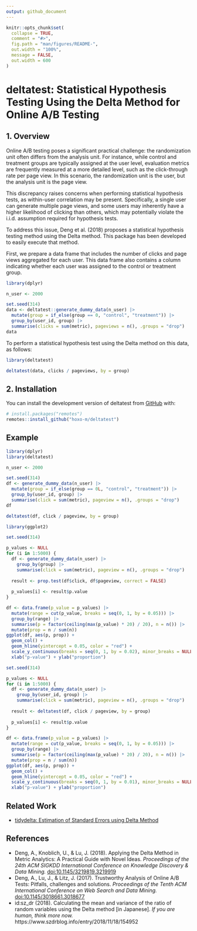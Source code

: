 ```yaml
---
output: github_document
---
```


<!-- README.md is generated from README.Rmd. Please edit that file -->

```r
knitr::opts_chunk$set(
  collapse = TRUE,
  comment = "#>",
  fig.path = "man/figures/README-",
  out.width = "100%",
  message = FALSE,
  out.width = 600
)
```

# deltatest: Statistical Hypothesis Testing Using the Delta Method for Online A/B Testing

<!-- badges: start -->
<!-- badges: end -->

## 1. Overview

Online A/B testing poses a significant practical challenge: the randomization unit often differs from the analysis unit. For instance, while control and treatment groups are typically assigned at the user level, evaluation metrics are frequently measured at a more detailed level, such as the click-through rate per page view. In this scenario, the randomization unit is the user, but the analysis unit is the page view. 

This discrepancy raises concerns when performing statistical hypothesis tests, as within-user correlation may be present. Specifically, a single user can generate multiple page views, and some users may inherently have a higher likelihood of clicking than others, which may potentially violate the i.i.d. assumption required for hypothesis tests.

To address this issue, Deng et al. (2018) proposes a statistical hypothesis testing method using the Delta method. This package has been developed to easily execute that method.

First, we prepare a data frame that includes the number of clicks and page views aggregated for each user. This data frame also contains a column indicating whether each user was assigned to the control or treatment group.

```r
library(dplyr)

n_user <- 2000

set.seed(314)
data <- deltatest::generate_dummy_data(n_user) |> 
  mutate(group = if_else(group == 0, "control", "treatment")) |>
  group_by(user_id, group) |> 
  summarise(clicks = sum(metric), pageviews = n(), .groups = "drop")
data
```

To perform a statistical hypothesis test using the Delta method on this data, as follows:

```r
library(deltatest)

deltatest(data, clicks / pageviews, by = group)
```

## 2. Installation

You can install the development version of deltatest from [GitHub](https://github.com/) with:

``` r
# install.packages("remotes")
remotes::install_github("hoxo-m/deltatest")
```

## Example

```r
library(dplyr)
library(deltatest)

n_user <- 2000

set.seed(314)
df <- generate_dummy_data(n_user) |> 
  mutate(group = if_else(group == 0L, "control", "treatment")) |>
  group_by(user_id, group) |> 
  summarise(click = sum(metric), pageview = n(), .groups = "drop")
df

deltatest(df, click / pageview, by = group)
```

```r
library(ggplot2)

set.seed(314)

p_values <- NULL
for (i in 1:5000) {
  df <- generate_dummy_data(n_user) |> 
    group_by(group) |> 
    summarise(click = sum(metric), pageview = n(), .groups = "drop")
  
  result <- prop.test(df$click, df$pageview, correct = FALSE)
  
  p_values[i] <- result$p.value
}

df <- data.frame(p_value = p_values) |>
  mutate(range = cut(p_value, breaks = seq(0, 1, by = 0.05))) |>
  group_by(range) |>
  summarise(p = factor(ceiling(max(p_value) * 20) / 20), n = n()) |>
  mutate(prop = n / sum(n))
ggplot(df, aes(p, prop)) +
  geom_col() +
  geom_hline(yintercept = 0.05, color = "red") +
  scale_y_continuous(breaks = seq(0, 1, by = 0.02), minor_breaks = NULL) +
  xlab("p-value") + ylab("proportion")
```

```r
set.seed(314)

p_values <- NULL
for (i in 1:5000) {
  df <- generate_dummy_data(n_user) |> 
    group_by(user_id, group) |> 
    summarise(click = sum(metric), pageview = n(), .groups = "drop")
  
  result <- deltatest(df, click / pageview, by = group)
  
  p_values[i] <- result$p.value
}

df <- data.frame(p_value = p_values) |>
  mutate(range = cut(p_value, breaks = seq(0, 1, by = 0.05))) |>
  group_by(range) |>
  summarise(p = factor(ceiling(max(p_value) * 20) / 20), n = n()) |>
  mutate(prop = n / sum(n))
ggplot(df, aes(p, prop)) +
  geom_col() +
  geom_hline(yintercept = 0.05, color = "red") +
  scale_y_continuous(breaks = seq(0, 1, by = 0.01), minor_breaks = NULL) +
  xlab("p-value") + ylab("proportion")
```

## Related Work

- [tidydelta: Estimation of Standard Errors using Delta Method](https://cran.r-project.org/package=tidydelta)

## References

- Deng, A., Knoblich, U., & Lu, J. (2018). Applying the Delta Method in Metric
Analytics: A Practical Guide with Novel Ideas. *Proceedings of the 24th ACM
SIGKDD International Conference on Knowledge Discovery & Data Mining.*
[doi:10.1145/3219819.3219919](https://doi.org/10.1145/3219819.3219919)
- Deng, A., Lu, J., & Litz, J. (2017). Trustworthy Analysis of Online A/B Tests:
Pitfalls, challenges and solutions. *Proceedings of the Tenth ACM International
Conference on Web Search and Data Mining.*
[doi:10.1145/3018661.3018677](https://doi.org/10.1145/3018661.3018677)
- id:sz_dr (2018). Calculating the mean and variance of the ratio of random
variables using the Delta method [in Japanese]. *If you are human, think more
now.* https://www.szdrblog.info/entry/2018/11/18/154952
